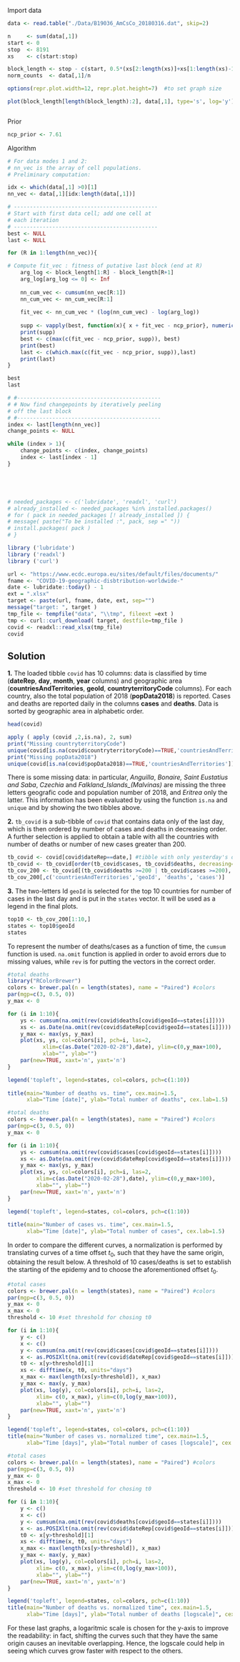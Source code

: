 Import data

```r
data <- read.table("./Data/B19036_AmCsCo_20180316.dat", skip=2)

n     <- sum(data[,1])
start <- 0
stop  <- 8191
xs    <- c(start:stop)

block_length <- stop - c(start, 0.5*(xs[2:length(xs)]+xs[1:length(xs)-1]), stop);
norm_counts  <- data[,1]/n

options(repr.plot.width=12, repr.plot.height=7)  #to set graph size

plot(block_length[length(block_length):2], data[,1], type='s', log='y')

```

```r

```

Prior

```r
ncp_prior <- 7.61

```

Algorithm

```r
# For data modes 1 and 2:
# nn_vec is the array of cell populations.
# Preliminary computation:

idx <- which(data[,1] >0)[1]
nn_vec <- data[,1][idx:length(data[,1])]

```

```r
# ---------------------------------------------
# Start with first data cell; add one cell at
# each iteration
# ---------------------------------------------
best <- NULL 
last <- NULL

for (R in 1:length(nn_vec)){

# Compute fit_vec : fitness of putative last block (end at R)
    arg_log <- block_length[1:R] - block_length[R+1]
    arg_log[arg_log <= 0] <- Inf
    
    nn_cum_vec <- cumsum(nn_vec[R:1])
    nn_cum_vec <- nn_cum_vec[R:1]
    
    fit_vec <- nn_cum_vec * (log(nn_cum_vec) - log(arg_log))
    
    supp <- vapply(best, function(x){ x + fit_vec - ncp_prior}, numeric(R) )
    print(supp)
    best <- c(max(c(fit_vec - ncp_prior, supp)), best)                                   
    print(best)
    last <- c(which.max(c(fit_vec - ncp_prior, supp)),last)
    print(last)
}    
```

```r
best
last
```

```r
# #---------------------------------------------
# # Now find changepoints by iteratively peeling
# off the last block
# #---------------------------------------------
index <- last[length(nn_vec)]
change_points <- NULL

while (index > 1){
    change_points <- c(index, change_points)
    index <- last[index - 1]
}
```

```r

```

```r

```

```r

```

```r

```

```r
# needed_packages <- c('lubridate', 'readxl', 'curl')
# already_installed <- needed_packages %in% installed.packages()
# for ( pack in needed_packages [! already_installed ]) {
# message( paste("To be installed :", pack, sep =" "))
# install.packages( pack )
# }

library ('lubridate')
library ('readxl')
library ('curl')

url <- "https://www.ecdc.europa.eu/sites/default/files/documents/"
fname <- "COVID-19-geographic-disbtribution-worldwide-"
date <- lubridate::today() - 1
ext = ".xlsx"
target <- paste(url, fname, date, ext, sep="")
message("target: ", target )
tmp_file <- tempfile("data", "\\tmp", fileext =ext )
tmp <- curl::curl_download( target, destfile=tmp_file )
covid <- readxl::read_xlsx(tmp_file)
covid
```

## Solution

**1.** The loaded tibble `covid` has $10$ columns: data is classified by time (**dateRep**, **day**, **month**, **year** columns) and geographic area (**countriesAndTerritories**, **geoId**, **countryterritoryCode** columns). For each country, also the total population of 2018 (**popData2018**) is reported. Cases and deaths are reported daily in the columns **cases** and **deaths**. Data is sorted by geographic area in alphabetic order.

```r
head(covid)
```

```r
apply ( apply (covid ,2,is.na), 2, sum)
print("Missing countryterritoryCode")
unique(covid[is.na(covid$countryterritoryCode)==TRUE,'countriesAndTerritories'])
print("Missing popData2018")
unique(covid[is.na(covid$popData2018)==TRUE,'countriesAndTerritories'])
```

There is some missing data: in particular, *Anguilla*, *Bonaire, Saint Eustatius and Saba*, *Czechia* and *Falkland_Islands_(Malvinas)* are missing the three letters geografic code and population number of 2018, and *Eritrea* only the latter. This information has been evaluated by using the function `is.na` and `unique` and by showing the two tibbles above.


**2.** `tb_covid` is a sub-tibble of `covid` that contains data only of the last day, which is then ordered by number of cases and deaths in decreasing order. A further selection is applied to obtain a table with all the countries with number of deaths or number of new cases greater than 200.

```r
tb_covid <- covid[covid$dateRep==date,] #tibble with only yesterday's data
tb_covid <- tb_covid[order(tb_covid$cases, tb_covid$deaths, decreasing=TRUE),] 
tb_cov_200 <- tb_covid[(tb_covid$deaths >=200 | tb_covid$cases >=200), ]
tb_cov_200[,c('countriesAndTerritories','geoId', 'deaths', 'cases')] 
```

**3.** The two-letters Id `geoId` is selected for the top 10 countries for number of cases in the last day and is put in the `states` vector. It will be used as a legend in the final plots.

```r
top10 <- tb_cov_200[1:10,]
states <- top10$geoId
states
```

To represent the number of deaths/cases as a function of time, the `cumsum` function is used. `na.omit` function is applied in order to avoid errors due to missing values, while `rev` is for putting the vectors in the correct order. 

```r
#total deaths
library("RColorBrewer")
colors <- brewer.pal(n = length(states), name = "Paired") #colors
par(mgp=c(3, 0.5, 0))
y_max <- 0

for (i in 1:10){
    ys <- cumsum(na.omit(rev(covid$deaths[covid$geoId==states[i]])))
    xs <- as.Date(na.omit(rev(covid$dateRep[covid$geoId==states[i]])))
    y_max <- max(ys, y_max)
    plot(xs, ys, col=colors[i], pch=i, las=2,
           xlim=c(as.Date("2020-02-28"),date), ylim=c(0,y_max+100),
           xlab="", ylab="")
    par(new=TRUE, xaxt='n', yaxt='n')
}

legend('topleft', legend=states, col=colors, pch=c(1:10))
        
title(main="Number of deaths vs. time", cex.main=1.5,
      xlab="Time [date]", ylab="Total number of deaths", cex.lab=1.5)
```

```r
#total deaths
colors <- brewer.pal(n = length(states), name = "Paired") #colors
par(mgp=c(3, 0.5, 0))
y_max <- 0

for (i in 1:10){
    ys <- cumsum(na.omit(rev(covid$cases[covid$geoId==states[i]])))
    xs <- as.Date(na.omit(rev(covid$dateRep[covid$geoId==states[i]])))
    y_max <- max(ys, y_max)
    plot(xs, ys, col=colors[i], pch=i, las=2,
         xlim=c(as.Date("2020-02-28"),date), ylim=c(0,y_max+100),
         xlab="", ylab="")
    par(new=TRUE, xaxt='n', yaxt='n')
}

legend('topleft', legend=states, col=colors, pch=c(1:10))
        
title(main="Number of cases vs. time", cex.main=1.5,
      xlab="Time [date]", ylab="Total number of cases", cex.lab=1.5)
```

In order to compare the different curves, a normalization is performed by translating curves of a time offset $t_0$, such that they have the same origin, obtaining the result below. A threshold of 10 cases/deaths is set to establish the starting of the epidemy and to choose the aforementioned offset $t_0$.

```r
#total cases
colors <- brewer.pal(n = length(states), name = "Paired") #colors
par(mgp=c(3, 0.5, 0))
y_max <- 0
x_max <- 0
threshold <- 10 #set threshold for chosing t0

for (i in 1:10){
    y <- c()
    x <- c()
    y <- cumsum(na.omit(rev(covid$cases[covid$geoId==states[i]])))
    x <- as.POSIXlt(na.omit(rev(covid$dateRep[covid$geoId==states[i]])))
    t0 <- x[y>threshold][1]
    xs <- difftime(x, t0, units="days")
    x_max <- max(length(xs[y>threshold]), x_max)
    y_max <- max(y, y_max)
    plot(xs, log(y), col=colors[i], pch=i, las=2,
         xlim= c(0, x_max), ylim=c(0,log(y_max+100)),
         xlab="", ylab="")
    par(new=TRUE, xaxt='n', yaxt='n')
}

legend('topleft', legend=states, col=colors, pch=c(1:10))
title(main="Number of cases vs. normalized time", cex.main=1.5,
      xlab="Time [days]", ylab="Total number of cases [logscale]", cex.lab=1.5)

```

```r
#total cases
colors <- brewer.pal(n = length(states), name = "Paired") #colors
par(mgp=c(3, 0.5, 0))
y_max <- 0
x_max <- 0
threshold <- 10 #set threshold for chosing t0

for (i in 1:10){
    y <- c()
    x <- c()
    y <- cumsum(na.omit(rev(covid$deaths[covid$geoId==states[i]])))
    x <- as.POSIXlt(na.omit(rev(covid$dateRep[covid$geoId==states[i]])))
    t0 <- x[y>threshold][1]
    xs <- difftime(x, t0, units="days")
    x_max <- max(length(xs[y>threshold]), x_max)
    y_max <- max(y, y_max)
    plot(xs, log(y), col=colors[i], pch=i, las=2,
         xlim= c(0, x_max), ylim=c(0,log(y_max+100)),
         xlab="", ylab="")
    par(new=TRUE, xaxt='n', yaxt='n')
}

legend('topleft', legend=states, col=colors, pch=c(1:10))
title(main="Number of deaths vs. normalized time", cex.main=1.5,
      xlab="Time [days]", ylab="Total number of deaths [logscale]", cex.lab=1.5)

```

For these last graphs, a logaritmic scale is chosen for the y-axis to improve the readability: in fact, shifting the curves such that they have the same origin causes an inevitable overlapping. Hence, the logscale could help in seeing which curves grow faster with respect to the others.
